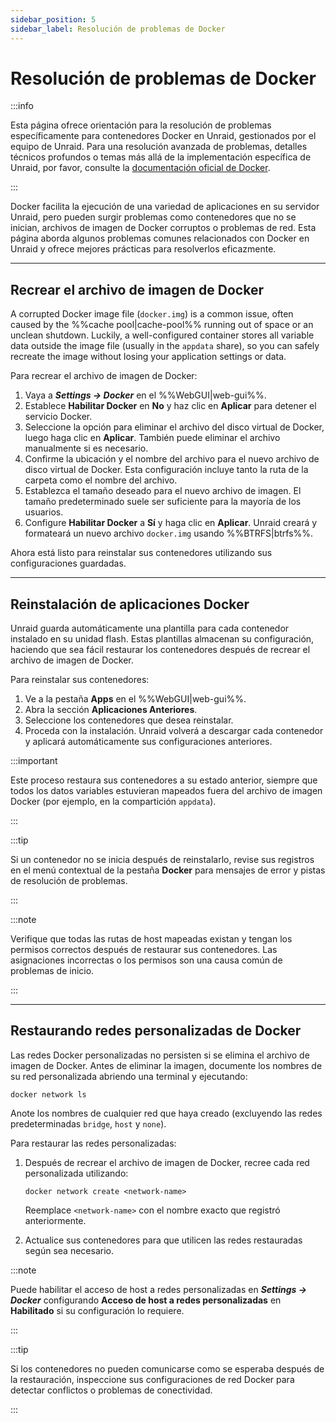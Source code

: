 ```yaml
---
sidebar_position: 5
sidebar_label: Resolución de problemas de Docker
---
```


# Resolución de problemas de Docker

:::info

Esta página ofrece orientación para la resolución de problemas específicamente para contenedores Docker en Unraid, gestionados por el equipo de Unraid. Para una resolución avanzada de problemas, detalles técnicos profundos o temas más allá de la implementación específica de Unraid, por favor, consulte la [documentación oficial de Docker](https://docs.docker.com/).

:::

Docker facilita la ejecución de una variedad de aplicaciones en su servidor Unraid, pero pueden surgir problemas como contenedores que no se inician, archivos de imagen de Docker corruptos o problemas de red. Esta página aborda algunos problemas comunes relacionados con Docker en Unraid y ofrece mejores prácticas para resolverlos eficazmente.

---

## Recrear el archivo de imagen de Docker

A corrupted Docker image file (`docker.img`) is a common issue, often caused by the %%cache pool|cache-pool%% running out of space or an unclean shutdown. Luckily, a well-configured container stores all variable data outside the image file (usually in the `appdata` share), so you can safely recreate the image without losing your application settings or data.

Para recrear el archivo de imagen de Docker:

1. Vaya a ***Settings → Docker*** en el %%WebGUI|web-gui%%.
2. Establece **Habilitar Docker** en **No** y haz clic en **Aplicar** para detener el servicio Docker.
3. Seleccione la opción para eliminar el archivo del disco virtual de Docker, luego haga clic en **Aplicar**. También puede eliminar el archivo manualmente si es necesario.
4. Confirme la ubicación y el nombre del archivo para el nuevo archivo de disco virtual de Docker. Esta configuración incluye tanto la ruta de la carpeta como el nombre del archivo.
5. Establezca el tamaño deseado para el nuevo archivo de imagen. El tamaño predeterminado suele ser suficiente para la mayoría de los usuarios.
6. Configure **Habilitar Docker** a **Sí** y haga clic en **Aplicar**. Unraid creará y formateará un nuevo archivo `docker.img` usando %%BTRFS|btrfs%%.

Ahora está listo para reinstalar sus contenedores utilizando sus configuraciones guardadas.

---

## Reinstalación de aplicaciones Docker

Unraid guarda automáticamente una plantilla para cada contenedor instalado en su unidad flash. Estas plantillas almacenan su configuración, haciendo que sea fácil restaurar los contenedores después de recrear el archivo de imagen de Docker.

Para reinstalar sus contenedores:

1. Ve a la pestaña **Apps** en el %%WebGUI|web-gui%%.
2. Abra la sección **Aplicaciones Anteriores**.
3. Seleccione los contenedores que desea reinstalar.
4. Proceda con la instalación. Unraid volverá a descargar cada contenedor y aplicará automáticamente sus configuraciones anteriores.

:::important

Este proceso restaura sus contenedores a su estado anterior, siempre que todos los datos variables estuvieran mapeados fuera del archivo de imagen Docker (por ejemplo, en la compartición `appdata`).

:::

:::tip

Si un contenedor no se inicia después de reinstalarlo, revise sus registros en el menú contextual de la pestaña **Docker** para mensajes de error y pistas de resolución de problemas.

:::

:::note

Verifique que todas las rutas de host mapeadas existan y tengan los permisos correctos después de restaurar sus contenedores. Las asignaciones incorrectas o los permisos son una causa común de problemas de inicio.

:::

---

## Restaurando redes personalizadas de Docker

Las redes Docker personalizadas no persisten si se elimina el archivo de imagen de Docker. Antes de eliminar la imagen, documente los nombres de su red personalizada abriendo una terminal y ejecutando:

```
docker network ls
```

Anote los nombres de cualquier red que haya creado (excluyendo las redes predeterminadas `bridge`, `host` y `none`).

Para restaurar las redes personalizadas:

1. Después de recrear el archivo de imagen de Docker, recree cada red personalizada utilizando:

   ```
   docker network create <network-name>
   ```

   Reemplace `<network-name>` con el nombre exacto que registró anteriormente.

2. Actualice sus contenedores para que utilicen las redes restauradas según sea necesario.

:::note

Puede habilitar el acceso de host a redes personalizadas en ***Settings → Docker*** configurando **Acceso de host a redes personalizadas** en **Habilitado** si su configuración lo requiere.

:::

:::tip

Si los contenedores no pueden comunicarse como se esperaba después de la restauración, inspeccione sus configuraciones de red Docker para detectar conflictos o problemas de conectividad.

:::
